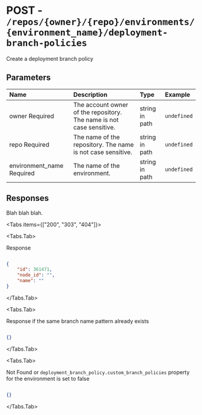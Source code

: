 
# POST - `/repos/{owner}/{repo}/environments/{environment_name}/deployment-branch-policies`

Create a deployment branch policy

## Parameters

| Name | Description | Type | Example |
| :---- | :---- | :---- | :---- |
| owner <span class="bg-blue-100 text-blue-800 text-xs font-medium me-2 px-2.5 py-0.5 rounded dark:bg-blue-900 dark:text-blue-300">Required</span> | The account owner of the repository. The name is not case sensitive. | string in path | `undefined` |
| repo <span class="bg-blue-100 text-blue-800 text-xs font-medium me-2 px-2.5 py-0.5 rounded dark:bg-blue-900 dark:text-blue-300">Required</span> | The name of the repository. The name is not case sensitive. | string in path | `undefined` |
| environment_name <span class="bg-blue-100 text-blue-800 text-xs font-medium me-2 px-2.5 py-0.5 rounded dark:bg-blue-900 dark:text-blue-300">Required</span> | The name of the environment. | string in path | `undefined` |

## Responses

Blah blah blah.

<Tabs items={["200", "303", "404"]}>

<Tabs.Tab>

Response

```json

{
    "id": 361471,
    "node_id": "",
    "name": ""
}

```

</Tabs.Tab>

<Tabs.Tab>

Response if the same branch name pattern already exists

```json

{}

```

</Tabs.Tab>

<Tabs.Tab>

Not Found or `deployment_branch_policy.custom_branch_policies` property for the environment is set to false

```json

{}

```

</Tabs.Tab>

</Tabs>